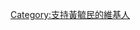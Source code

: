 {{Userbox
  |border-c = #000000
  |border-s = 1
  |id-c     = #FFD700
  |id-s     = 12
  |id-fc    = #FFD700
  |info-c   = #FFD700
  |info-s   = 10.5
  |info-fc  = #0B610B
  |id       = [[File:Wong_Yuk_Man.jpg|40px]]
  |info     = '''這個用戶永久擁護[[黃毓民|教主]]之位'''
}}
<includeonly>[[Category:支持黃毓民的維基人|{{PAGENAME}}]]</includeonly>
<noinclude>
[[Category:支持黃毓民的維基人]]
</noinclude>